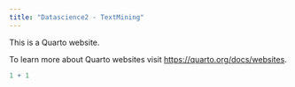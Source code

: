 ```yaml
---
title: "Datascience2 - TextMining"
---
```


This is a Quarto website.

To learn more about Quarto websites visit <https://quarto.org/docs/websites>.

```r
1 + 1
```
